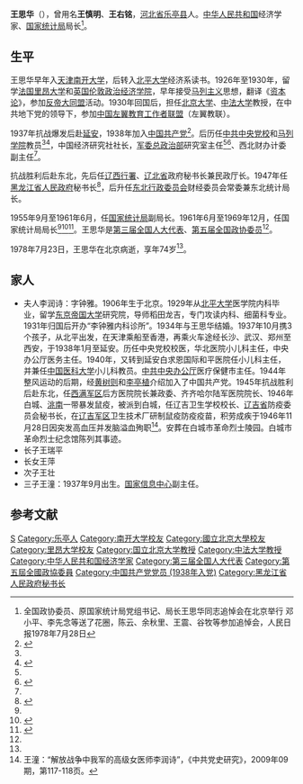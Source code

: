 '''王思华'''（{{bd|1904年||1978年|7月23日}}），曾用名'''王慎明'''、'''王右铭'''，[[河北省|河北省]][[乐亭县|乐亭县]]人。[[中华人民共和国|中华人民共和国]]经济学家、[[中华人民共和国国家统计局|国家统计局]]局长<ref name=shishi>全国政协委员、原国家统计局党组书记、局长王思华同志追悼会在北京举行 邓小平、李先念等送了花圈，陈云、余秋里、王震、谷牧等参加追悼会，人民日报1978年7月28日</ref>。

==生平==
王思华早年入[[天津|天津]][[南开大学|南开大学]]，后转入[[北平大学|北平大学]]经济系读书。1926年至1930年，留学[[法国|法国]][[里昂大学|里昂大学]]和[[英国|英国]][[伦敦政治经济学院|伦敦政治经济学院]]，早年接受[[马列主义|马列主义]]思想，翻译《[[资本论|资本论]]》，参加[[反帝大同盟|反帝大同盟]]活动。1930年回国后，担任[[北京大学|北京大学]]、[[中法大学|中法大学]]教授，在中共地下党的领导下，参加[[中国左翼教育工作者联盟|中国左翼教育工作者联盟]]（左翼教联）。

1937年抗战爆发后赴[[延安|延安]]，1938年加入[[中国共产党|中国共产党]]<ref>{{Cite book|title=中华人民共和国政府机构五十年|last=[[国家行政学院|国家行政学院]]编著|first=|publisher=北京：[[党建读物出版社|党建读物出版社]]|year=2000.06|isbn=7-80098-406-0|location=|pages=193}}</ref>。后历任[[中共中央党校|中共中央党校]]和[[马列学院|马列学院]]教员<ref name=shishi/><ref name="裴毅然2014">{{cite book|author=裴毅然|title=烏托邦的幻滅 延安一代士林|url=http://books.google.com/books?id=XMkhAwAAQBAJ&pg=PA22|date=2014-04-30|publisher=獨立作家－新銳文創|isbn=978-986-5716-04-2|pages=22}}</ref>，中国经济研究社社长，[[中国人民解放军总政治部|军委总政治部]]研究室主任<ref name=shishi/><ref name="肖灼基1988">{{cite book|author=肖灼基|title=哲学社会科学名人名著辞典|url=http://books.google.com/books?id=FXUnAQAAIAAJ|year=1988|publisher=河北人民出版社|isbn=978-7-202-00229-2|page=285}}</ref>、西北财办计委副主任<ref name=shishi/>。

抗战胜利后赴东北，先后任[[辽西省|辽西行署]]、[[遼北省_(解放區)|辽北省]]政府秘书长兼民政厅长。1947年任[[黑龙江省人民政府|黑龙江省人民政府]]秘书长<ref>{{cite book|title=中华人民共和国统计大事记, 1949-1991|url=http://books.google.com/books?id=jzKCAAAAIAAJ|year=1992|publisher=中国统计出版社|page=295}}</ref>，后升任[[東北行政委員會_(1946年－1949年)|东北行政委员会]]财经委员会常委兼东北统计局长。

1955年9月至1961年6月，任[[国家统计局|国家统计局]]副局长。1961年6月至1969年12月，任国家统计局局长<ref name=shishi/><ref name="经济日报1986">{{cite book|author=经济日报|title=中國当代经济学家传略|url=http://books.google.com/books?id=AxGGAAAAIAAJ|year=1986|publisher=辽宁人民出版社|pages=222–225}}</ref><ref name=liren>{{Cite web  |url =http://www.stats.gov.cn/ztjc/zthd/50znjn/200206/t20020617_35560.html  |title =国家统计局历任局长  |author =  |date =2004-10-18  |publisher =中华人民共和国国家统计局  |language =  |accessdate =  |quote =  |archive-date =2015-09-17  |archive-url =https://web.archive.org/web/20150917143152/http://www.stats.gov.cn/ztjc/zthd/50znjn/200206/t20020617_35560.html  |dead-url =no  }}</ref>。王思华是[[第三届全国人大代表|第三届全国人大代表]]、[[第五届全国政协委员|第五届全国政协委员]]<ref name=liren/>。

1978年7月23日，王思华在北京病逝，享年74岁<ref name=shishi/>。
==家人==
*夫人李润诗：字钟雅。1906年生于北京。1929年从[[北平大学|北平大学]]医学院内科毕业，留学[[东京帝国大学|东京帝国大学]]研究院，导师稻田龙吉，专门攻读内科、细菌科专业。1931年归国后开办“李钟雅内科诊所”。1934年与王思华结婚。1937年10月携3个孩子，从北平出发，在天津乘船至香港，再乘火车途经长沙、武汉、郑州至西安，于1938年1月至延安。历任中央党校校医，华北医院小儿科主任，中央办公厅医务主任。1940年，又转到延安白求恩国际和平医院任小儿科主任，并兼任[[中国医科大学|中国医科大学]]小儿科教员。[[中共中央办公厅|中共中央办公厅]]医疗保健市主任。1944年整风运动的后期，经[[黄树则|黄树则]]和[[李亭植|李亭植]]介绍加入了中国共产党。1945年抗战胜利后赴东北，任[[西满军区|西满军区]]后方医院院长兼政委、齐齐哈尔陆军医院院长、1946年白城、[[洮南|洮南]]一带暴发鼠疫，被派到白城，任辽吉卫生学校校长、[[辽吉省|辽吉省]]防疫委员会秘书长，在[[辽吉军区|辽吉军区]]卫生技术厂研制鼠疫防疫疫苗，积劳成疾于1946年11月28日因突发高血压并发脑溢血殉职<ref>王潼：“解放战争中我军的高级女医师李润诗”，《中共党史研究》，2009年09期，第117-118页。</ref>。安葬在白城市革命烈士陵园。白城市革命烈士纪念馆陈列其事迹。
*长子王瑞平
*长女王萍
*次子王壮
*三子王潼：1937年9月出生。[[国家信息中心|国家信息中心]]副主任。

==参考文献==
{{reflist}}

{{s-start}}
{{s-gov|prc}}
{{s-before|[[贾启允|贾启允]]}}
{{s-title|[[中华人民共和国国家统计局|中华人民共和国国家统计局]]局长|1961年6月—1969年12月}}
{{s-after|[[陈先|陈先]]}}
{{s-end}}

{{中华人民共和国国家统计局局长}}
{{DEFAULTSORT:Wang王}}
[[Category:王姓|S]]
[[Category:乐亭人|Category:乐亭人]]
[[Category:南开大学校友|Category:南开大学校友]]
[[Category:國立北京大學校友|Category:國立北京大學校友]]
[[Category:里昂大学校友|Category:里昂大学校友]]
[[Category:国立北京大学教授|Category:国立北京大学教授]]
[[Category:中法大学教授|Category:中法大学教授]]
[[Category:中华人民共和国经济学家|Category:中华人民共和国经济学家]]
[[Category:第三届全国人大代表|Category:第三届全国人大代表]]
[[Category:第五屆全國政協委員|Category:第五屆全國政協委員]]
[[Category:中国共产党党员_(1938年入党)|Category:中国共产党党员 (1938年入党)]]
[[Category:黑龙江省人民政府秘书长|Category:黑龙江省人民政府秘书长]]